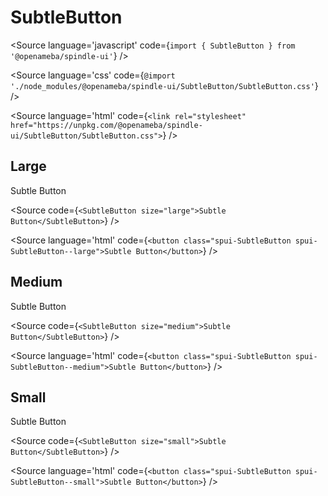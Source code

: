 
# SubtleButton

<Meta title="SubtleButton" component={SubtleButton} />

<Source
  language='javascript'
  code={`import { SubtleButton } from '@openameba/spindle-ui'`}
/>

<Source
  language='css'
  code={`@import './node_modules/@openameba/spindle-ui/SubtleButton/SubtleButton.css'`}
/>

<Source
  language='html'
  code={`<link rel="stylesheet" href="https://unpkg.com/@openameba/spindle-ui/SubtleButton/SubtleButton.css">`}
/>

## Large

<Preview withSource="open">
  <Story name="Large">
    <SubtleButton size="large" {...actions('onClick', 'onMouseOver')}>Subtle Button</SubtleButton>
  </Story>
</Preview>

<Source
  code={`
<SubtleButton size="large">Subtle Button</SubtleButton>
  `}
/>

<Source
  language='html'
  code={`
<button class="spui-SubtleButton spui-SubtleButton--large">Subtle Button</button>
  `}
/>

## Medium

<Preview withSource="open">
  <Story name="Medium">
    <SubtleButton size="medium" {...actions('onClick', 'onMouseOver')}>Subtle Button</SubtleButton>
  </Story>
</Preview>

<Source
  code={`
<SubtleButton size="medium">Subtle Button</SubtleButton>
  `}
/>

<Source
  language='html'
  code={`
<button class="spui-SubtleButton spui-SubtleButton--medium">Subtle Button</button>
  `}
/>

## Small

<Preview withSource="open">
  <Story name="Small">
    <SubtleButton size="Small" {...actions('onClick', 'onMouseOver')}>Subtle Button</SubtleButton>
  </Story>
</Preview>

<Source
  code={`
<SubtleButton size="small">Subtle Button</SubtleButton>
  `}
/>

<Source
  language='html'
  code={`
<button class="spui-SubtleButton spui-SubtleButton--small">Subtle Button</button>
  `}
/>

